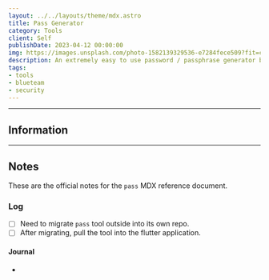```yaml
---
layout: ../../layouts/theme/mdx.astro
title: Pass Generator
category: Tools
client: Self
publishDate: 2023-04-12 00:00:00
img: https://images.unsplash.com/photo-1582139329536-e7284fece509?fit=crop&w=1400&h=700&q=75
description: An extremely easy to use password / passphrase generator by KBVE.
tags:
- tools
- blueteam
- security
---
```



---

## Information

<Pass />

---

## Notes

These are the official notes for the `pass` MDX reference document.

### Log

- [ ] Need to migrate `pass` tool outside into its own repo.
- [ ] After migrating, pull the tool into the flutter application.

#### Journal

- 